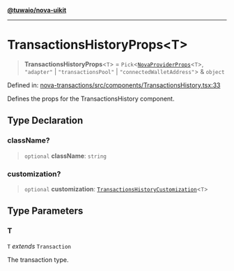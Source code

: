 [**@tuwaio/nova-uikit**](../../../README.md)

***

# TransactionsHistoryProps\<T\>

> **TransactionsHistoryProps**\<`T`\> = `Pick`\<[`NovaProviderProps`](../providers/type-aliases/NovaProviderProps.md)\<`T`\>, `"adapter"` \| `"transactionsPool"` \| `"connectedWalletAddress"`\> & `object`

Defined in: [nova-transactions/src/components/TransactionsHistory.tsx:33](https://github.com/TuwaIO/nova-uikit/blob/904600bb8d86484a28970e5cf7522e598a2879e6/packages/nova-transactions/src/components/TransactionsHistory.tsx#L33)

Defines the props for the TransactionsHistory component.

## Type Declaration

### className?

> `optional` **className**: `string`

### customization?

> `optional` **customization**: [`TransactionsHistoryCustomization`](TransactionsHistoryCustomization.md)\<`T`\>

## Type Parameters

### T

`T` *extends* `Transaction`

The transaction type.
